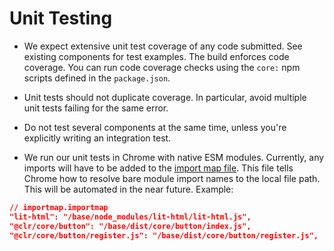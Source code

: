 
<Meta title="Internal/Documentation/Unit Testing" />

# Unit Testing

- We expect extensive unit test coverage of any code submitted. See existing
  components for test examples. The build enforces code coverage. You can
  run code coverage checks using the `core:` npm scripts defined in the
  `package.json`.

- Unit tests should not duplicate coverage. In particular, avoid multiple unit
  tests failing for the same error.

- Do not test several components at the same time, unless you're explicitly
  writing an integration test.

- We run our unit tests in Chrome with native ESM modules. Currently, any
  imports will have to be added to the [import map file](https://github.com/vmware/clarity/blob/master/packages/core/import-map.importmap).
  This file tells Chrome how to resolve bare module import names to the local
  file path. This will be automated in the near future. Example:

```json
// importmap.importmap
"lit-html": "/base/node_modules/lit-html/lit-html.js",
"@clr/core/button": "/base/dist/core/button/index.js",
"@clr/core/button/register.js": "/base/dist/core/button/register.js",
```
